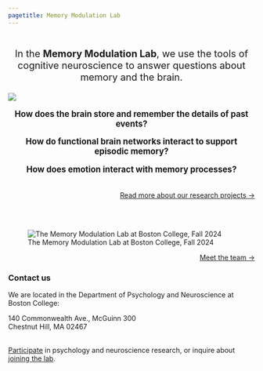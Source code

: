 ```yaml
---
pagetitle: Memory Modulation Lab
---
```


::::: grid
:::: g-col-12
::: {style="font-size: 1.4em; text-align: center;"}
<br> In the **Memory Modulation Lab**, we use the tools of cognitive neuroscience to answer questions about memory and the brain.
:::
::::
:::::

:::: grid
::: g-col-12
![](/img/brain_montage_photos.png)
:::
::::

::::::::: grid
:::: {.g-col-12 .g-col-sm-4}
::: {style="font-size: 1.2em; text-align: center;"}
**How does the brain store and remember the details of past events?**
:::
::::

:::: {.g-col-12 .g-col-sm-4}
::: {style="font-size: 1.2em; text-align: center;"}
**How do functional brain networks interact to support episodic memory?**
:::
::::

:::: {.g-col-12 .g-col-sm-4}
::: {style="font-size: 1.2em; text-align: center;"}
**How does emotion interact with memory processes?**
:::
::::
:::::::::

::::: grid
:::: g-col-12
::: {style="font-size: 1em; text-align: right;"}
<br> [Read more about our research projects →](/research.html)
:::
::::
:::::

<br> <br>

![The Memory Modulation Lab at Boston College, Fall 2024](people/img/memolab_group_2024.jpg)

::::: grid
:::: g-col-12
::: {style="font-size: 1em; text-align: right;"}
[Meet the team →](/people.html)
:::
::::
:::::

:::: grid
::: {.g-col-12 .g-col-sm-6}
### Contact us

We are located in the Department of Psychology and Neuroscience at Boston College:

140 Commonwealth Ave., McGuinn 300\
Chestnut Hill, MA 02467\
<a href="mailto:thememolab@bc.edu" title="email"><i class="bi bi-envelope"></i></a>   <a href="https://github.com/memobc" title="github"><i class="bi bi-github"></i></a>  

[Participate](/participate) in psychology and neuroscience research, or inquire about [joining the lab](/joinus).
:::
::::
